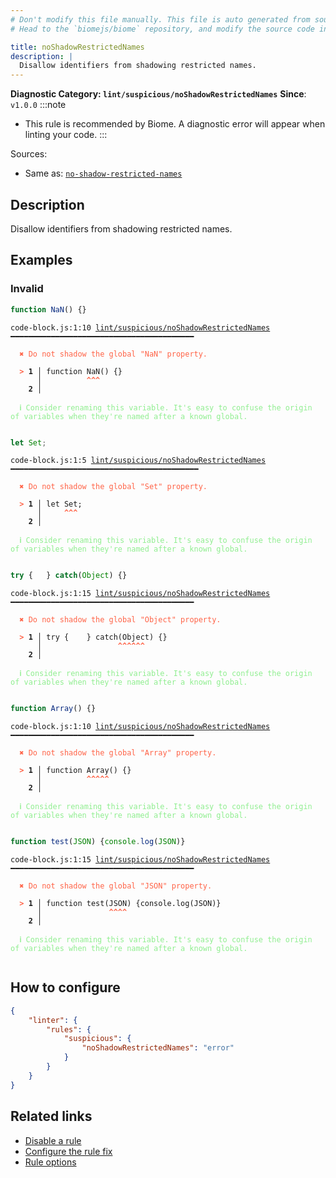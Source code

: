 ```yaml
---
# Don't modify this file manually. This file is auto generated from source, and you will lose your changes next time the website is built.
# Head to the `biomejs/biome` repository, and modify the source code in there.

title: noShadowRestrictedNames
description: |
  Disallow identifiers from shadowing restricted names.
---
```


**Diagnostic Category: `lint/suspicious/noShadowRestrictedNames`**
<Tabs>
<TabItem label="JavaScript (and super languages)" icon="seti:javascript">
**Since**: `v1.0.0`
:::note
- This rule is recommended by Biome. A diagnostic error will appear when linting your code.
:::

Sources: 
- Same as: <a href="https://eslint.org/docs/latest/rules/no-shadow-restricted-names" target="_blank"><code>no-shadow-restricted-names</code></a>

## Description
Disallow identifiers from shadowing restricted names.

## Examples

### Invalid

```js
function NaN() {}
```

<pre class="language-text"><code class="language-text">code-block.js:1:10 <a href="https://biomejs.dev/linter/rules/no-shadow-restricted-names">lint/suspicious/noShadowRestrictedNames</a> ━━━━━━━━━━━━━━━━━━━━━━━━━━━━━━━━━━━━━━━━━<br /><br />  <strong><span style="color: Tomato;">✖</span></strong> <span style="color: Tomato;">Do not shadow the global &quot;NaN&quot; property.</span><br />  <br />  <strong><span style="color: Tomato;">&gt;</span></strong> <strong>1 │ </strong>function NaN() &#123;&#125;<br />   <strong>   │ </strong>         <strong><span style="color: Tomato;">^</span></strong><strong><span style="color: Tomato;">^</span></strong><strong><span style="color: Tomato;">^</span></strong><br />    <strong>2 │ </strong><br />  <br />  <strong><span style="color: lightgreen;">ℹ</span></strong> <span style="color: lightgreen;">Consider renaming this variable. It's easy to confuse the origin of variables when they're named after a known global.</span><br />  <br /></code></pre>

```js
let Set;
```

<pre class="language-text"><code class="language-text">code-block.js:1:5 <a href="https://biomejs.dev/linter/rules/no-shadow-restricted-names">lint/suspicious/noShadowRestrictedNames</a> ━━━━━━━━━━━━━━━━━━━━━━━━━━━━━━━━━━━━━━━━━━<br /><br />  <strong><span style="color: Tomato;">✖</span></strong> <span style="color: Tomato;">Do not shadow the global &quot;Set&quot; property.</span><br />  <br />  <strong><span style="color: Tomato;">&gt;</span></strong> <strong>1 │ </strong>let Set;<br />   <strong>   │ </strong>    <strong><span style="color: Tomato;">^</span></strong><strong><span style="color: Tomato;">^</span></strong><strong><span style="color: Tomato;">^</span></strong><br />    <strong>2 │ </strong><br />  <br />  <strong><span style="color: lightgreen;">ℹ</span></strong> <span style="color: lightgreen;">Consider renaming this variable. It's easy to confuse the origin of variables when they're named after a known global.</span><br />  <br /></code></pre>

```js
try {	} catch(Object) {}
```

<pre class="language-text"><code class="language-text">code-block.js:1:15 <a href="https://biomejs.dev/linter/rules/no-shadow-restricted-names">lint/suspicious/noShadowRestrictedNames</a> ━━━━━━━━━━━━━━━━━━━━━━━━━━━━━━━━━━━━━━━━━<br /><br />  <strong><span style="color: Tomato;">✖</span></strong> <span style="color: Tomato;">Do not shadow the global &quot;Object&quot; property.</span><br />  <br />  <strong><span style="color: Tomato;">&gt;</span></strong> <strong>1 │ </strong>try &#123;	&#125; catch(Object) &#123;&#125;<br />   <strong>   │ </strong>     	        <strong><span style="color: Tomato;">^</span></strong><strong><span style="color: Tomato;">^</span></strong><strong><span style="color: Tomato;">^</span></strong><strong><span style="color: Tomato;">^</span></strong><strong><span style="color: Tomato;">^</span></strong><strong><span style="color: Tomato;">^</span></strong><br />    <strong>2 │ </strong><br />  <br />  <strong><span style="color: lightgreen;">ℹ</span></strong> <span style="color: lightgreen;">Consider renaming this variable. It's easy to confuse the origin of variables when they're named after a known global.</span><br />  <br /></code></pre>

```js
function Array() {}
```

<pre class="language-text"><code class="language-text">code-block.js:1:10 <a href="https://biomejs.dev/linter/rules/no-shadow-restricted-names">lint/suspicious/noShadowRestrictedNames</a> ━━━━━━━━━━━━━━━━━━━━━━━━━━━━━━━━━━━━━━━━━<br /><br />  <strong><span style="color: Tomato;">✖</span></strong> <span style="color: Tomato;">Do not shadow the global &quot;Array&quot; property.</span><br />  <br />  <strong><span style="color: Tomato;">&gt;</span></strong> <strong>1 │ </strong>function Array() &#123;&#125;<br />   <strong>   │ </strong>         <strong><span style="color: Tomato;">^</span></strong><strong><span style="color: Tomato;">^</span></strong><strong><span style="color: Tomato;">^</span></strong><strong><span style="color: Tomato;">^</span></strong><strong><span style="color: Tomato;">^</span></strong><br />    <strong>2 │ </strong><br />  <br />  <strong><span style="color: lightgreen;">ℹ</span></strong> <span style="color: lightgreen;">Consider renaming this variable. It's easy to confuse the origin of variables when they're named after a known global.</span><br />  <br /></code></pre>

```js
function test(JSON) {console.log(JSON)}
```

<pre class="language-text"><code class="language-text">code-block.js:1:15 <a href="https://biomejs.dev/linter/rules/no-shadow-restricted-names">lint/suspicious/noShadowRestrictedNames</a> ━━━━━━━━━━━━━━━━━━━━━━━━━━━━━━━━━━━━━━━━━<br /><br />  <strong><span style="color: Tomato;">✖</span></strong> <span style="color: Tomato;">Do not shadow the global &quot;JSON&quot; property.</span><br />  <br />  <strong><span style="color: Tomato;">&gt;</span></strong> <strong>1 │ </strong>function test(JSON) &#123;console.log(JSON)&#125;<br />   <strong>   │ </strong>              <strong><span style="color: Tomato;">^</span></strong><strong><span style="color: Tomato;">^</span></strong><strong><span style="color: Tomato;">^</span></strong><strong><span style="color: Tomato;">^</span></strong><br />    <strong>2 │ </strong><br />  <br />  <strong><span style="color: lightgreen;">ℹ</span></strong> <span style="color: lightgreen;">Consider renaming this variable. It's easy to confuse the origin of variables when they're named after a known global.</span><br />  <br /></code></pre>

## How to configure
```json title="biome.json"
{
	"linter": {
		"rules": {
			"suspicious": {
				"noShadowRestrictedNames": "error"
			}
		}
	}
}

```
## Related links

- [Disable a rule](/linter/#disable-a-rule)
- [Configure the rule fix](/linter#configure-the-rule-fix)
- [Rule options](/linter/#rule-options)

</TabItem>
</Tabs>

